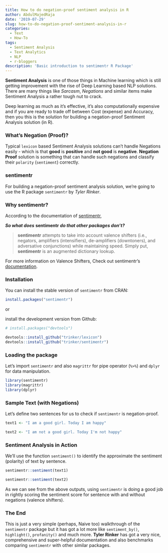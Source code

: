 ```yaml
---
title: How to do negation-proof sentiment analysis in R
author: AbdulMajedRaja
date: '2019-07-29'
slug: how-to-do-negation-proof-sentiment-analysis-in-r
categories:
  - Text
  - How-To
tags:
  - Sentiment Analysis
  - Text Analytics
  - NLP
  - r-bloggers
description: 'Basic introduction to sentimentr R Package'
---
```


**Sentiment Analysis** is one of those things in Machine learning which is still getting improvement with the rise of Deep Learning based NLP solutions. There are many things like *Sarcasm*, *Negations* and similar items make Sentiment Analysis a rather tough nut to crack. 

Deep learning as much as it's effective, it's also computationally expensive and if you are ready to trade off between Cost (expense) and Accuracy, then you this is the solution for building a negation-proof Sentiment Analysis solution (in R).

### What's Negation (Proof)?

Typical `lexicon` based Sentiment Analysis solutions can't handle Negations easily - which is that **good** is **positive** and **not good** is **negative**. **Negation Proof** solution is something that can handle such negations and classify their `polarity` (`sentiment`) correctly. 

### sentimentr

For building a negation-proof sentiment analysis solution, we're going to use the R package `sentimentr` by *Tyler Rinker*.

### Why sentimentr?

According to the documentation of [sentimentr](https://github.com/trinker/sentimentr), 

***So what does*** **sentimentr** ***do that other packages don't?***

> **sentimentr** attempts to take into account valence shifters (i.e.,
> negators, amplifiers (intensifiers), de-amplifiers (downtoners), and
> adversative conjunctions) while maintaining speed. Simply put,
> **sentimentr** is an augmented dictionary lookup. 

For more information on Valence Shifters, Check out sentimentr's [documentation](https://github.com/trinker/sentimentr/blob/master/README.md). 

### Installation

You can install the stable version of `sentimentr` from CRAN:

```r

install.packages("sentimentr")

```

or 

install the development version from Github:
```r

# install.packages("devtools")

devtools::install_github("trinker/lexicon")
devtools::install_github("trinker/sentimentr")

```

### Loading the package

Let's import `sentimentr` and also `magrittr` for pipe operator (`%>%`) and `dplyr` for data manipulation. 

```r
library(sentimentr) 
library(magrittr)
library(dplyr)
```

### Sample Text (with Negations)

Let's define two sentences for us to check if `sentimentr` is negation-proof.

```r
text1 <- "I am a good girl. Today I am happy"

text2 <- "I am not a good girl. Today I'm not happy"
```

### Sentiment Analysis in Action

We'll use the function `sentiment()` to identify the approximate the sentiment (polarity) of text by sentence.

```r
sentimentr::sentiment(text1)
```

```r
sentimentr::sentiment(text2)
```

As we can see from the above outputs, using `sentimentr` is doing a good job in rightly scoring the sentiment score for sentence with and without negations (valence shifters).

### The End

This is just a very simple (perhaps, Naive too) walkthrough of the `sentimentr` package but it has got a lot more like `sentiment_by()`, `highlight()`, `profanity()` and much more. **Tyler Rinker** has got a very nice, comprehensive and super-helpful documentation and also benchmarks comparing `sentimentr` with other similar packages. 